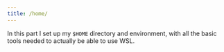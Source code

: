 ---
title: /home/
---

In this part I set up my `$HOME` directory and environment, with all the basic tools
needed to actually be able to use WSL.
